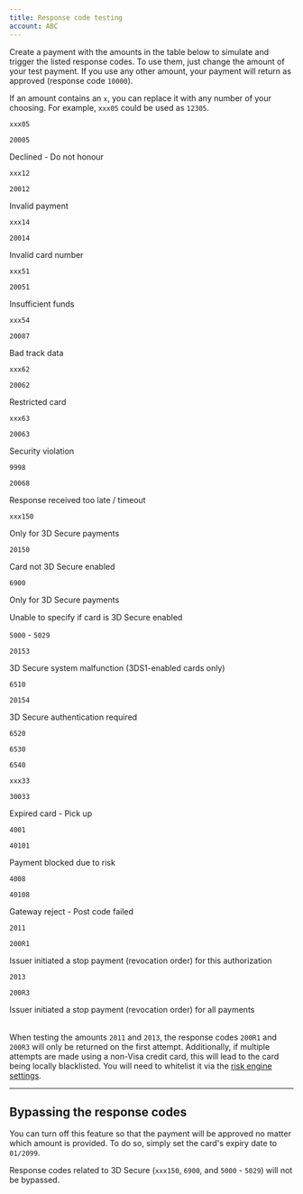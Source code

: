```yaml
---
title: Response code testing
account: ABC
---
```


Create a payment with the amounts in the table below to simulate and trigger the listed response codes. To use them, just change the amount of your test payment. If you use any other amount, your payment will return as approved (response code `10000`).

<TipBox variant="info">

If an amount contains an `x`, you can replace it with any number of your choosing. For example, `xxx05` could be used as `12305`.

</TipBox>

<Table>
<TableHead headers={['Amount', 'Response code', 'Description']} />
<TableBody>
<TableRow>
<TableCell>

`xxx05`

</TableCell>
<TableCell>

`20005`

</TableCell>
<TableCell>

Declined - Do not honour

</TableCell>
</TableRow>
<TableRow>
<TableCell>

`xxx12`

</TableCell>
<TableCell>

`20012`

</TableCell>
<TableCell>

Invalid payment

</TableCell>
</TableRow>
<TableRow>
<TableCell>

`xxx14`

</TableCell>
<TableCell>

`20014`

</TableCell>
<TableCell>

Invalid card number

</TableCell>
</TableRow>
<TableRow>
<TableCell>

`xxx51`

</TableCell>
<TableCell>

`20051`

</TableCell>
<TableCell>

Insufficient funds

</TableCell>
</TableRow>
<TableRow>
<TableCell>

`xxx54`

</TableCell>
<TableCell>

`20087`

</TableCell>
<TableCell>

Bad track data

</TableCell>
</TableRow>
<TableRow>
<TableCell>

`xxx62`

</TableCell>
<TableCell>

`20062`

</TableCell>
<TableCell>

Restricted card

</TableCell>
</TableRow>
<TableRow>
<TableCell>

`xxx63`

</TableCell>
<TableCell>

`20063`

</TableCell>
<TableCell>

Security violation

</TableCell>
</TableRow>
<TableRow>
<TableCell>

`9998`

</TableCell>
<TableCell>

`20068`

</TableCell>
<TableCell>

Response received too late / timeout

</TableCell>
</TableRow>
<TableRow>
<TableCell>

`xxx150`

<InfoBox>

Only for 3D Secure payments

</InfoBox>

</TableCell>
<TableCell rowSpan={2}>

`20150`

</TableCell>
<TableCell>

Card not 3D Secure enabled

</TableCell>
</TableRow>
<TableRow>
<TableCell>

`6900`

<InfoBox>

Only for 3D Secure payments

</InfoBox>

</TableCell>
<TableCell>

Unable to specify if card is 3D Secure enabled

</TableCell>
</TableRow>
<TableRow>
<TableCell>

`5000` - `5029`

</TableCell>
<TableCell>

`20153`

</TableCell>
<TableCell>

3D Secure system malfunction (3DS1-enabled cards only)

</TableCell>
</TableRow>
<TableRow>
<TableCell>

`6510`

</TableCell>
<TableCell rowSpan={4}>

`20154`

</TableCell>
<TableCell rowSpan={4}>

3D Secure authentication required

</TableCell>
</TableRow>
<TableRow>
<TableCell>

`6520`

</TableCell>
</TableRow>
<TableRow>
<TableCell>

`6530`

</TableCell>
</TableRow>
<TableRow>
<TableCell>

`6540`

</TableCell>
</TableRow>
<TableRow>
<TableCell>

`xxx33`

</TableCell>
<TableCell>

`30033`

</TableCell>
<TableCell>

Expired card - Pick up

</TableCell>
</TableRow>
<TableRow>
<TableCell>

`4001`

</TableCell>
<TableCell>

`40101`

</TableCell>
<TableCell>

Payment blocked due to risk

</TableCell>
</TableRow>
<TableRow>
<TableCell>

`4008`

</TableCell>
<TableCell>

`40108`

</TableCell>
<TableCell>

Gateway reject - Post code failed

</TableCell>
</TableRow>
<TableRow>
<TableCell>

`2011`

</TableCell>
<TableCell>

`200R1`

</TableCell>
<TableCell>

Issuer initiated a stop payment (revocation order) for this authorization

</TableCell>
</TableRow>
<TableRow>
<TableCell>

`2013`

</TableCell>
<TableCell>

`200R3`

</TableCell>
<TableCell>

Issuer initiated a stop payment (revocation order) for all payments

</TableCell>
</TableRow>

</TableBody>
</Table>

<TipBox variant="note" title="Testing the amounts 2011 and 2013">

When testing the amounts `2011` and `2013`, the response codes `200R1` and `200R3` will only be returned on the first attempt. Additionally, if multiple attempts are made using a non-Visa credit card, this will lead to the card being locally blacklisted. You will need to whitelist it via the [risk engine settings](/risk-management/risk-engine-settings).

</TipBox>

---

## Bypassing the response codes

You can turn off this feature so that the payment will be approved no matter which amount is provided. To do so, simply set the card's expiry date to `01/2099`.

<TipBox variant="info">

Response codes related to 3D Secure (`xxx150`, `6900`, and `5000` - `5029`) will not be bypassed.

</TipBox>

